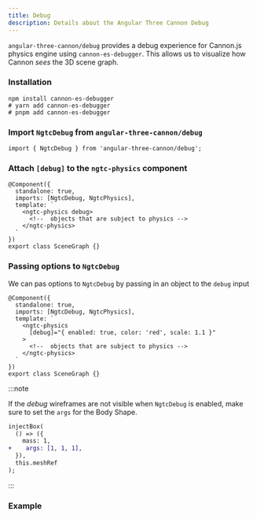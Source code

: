 ```yaml
---
title: Debug
description: Details about the Angular Three Cannon Debug
---
```



`angular-three-cannon/debug` provides a debug experience for Cannon.js physics engine using `cannon-es-debugger`. This
allows us to visualize how Cannon _sees_ the 3D scene graph.

### Installation

```shell
npm install cannon-es-debugger
# yarn add cannon-es-debugger
# pnpm add cannon-es-debugger
```

### Import `NgtcDebug` from `angular-three-cannon/debug`

```angular-ts
import { NgtcDebug } from 'angular-three-cannon/debug';
```

### Attach `[debug]` to the `ngtc-physics` component

```angular-ts
@Component({
  standalone: true,
  imports: [NgtcDebug, NgtcPhysics],
  template: `
    <ngtc-physics debug>
      <!--  objects that are subject to physics -->
    </ngtc-physics>
  `
})
export class SceneGraph {}
```

### Passing options to `NgtcDebug`

We can pas options to `NgtcDebug` by passing in an object to the `debug` input

```angular-ts
@Component({
  standalone: true,
  imports: [NgtcDebug, NgtcPhysics],
  template: `
    <ngtc-physics
      [debug]="{ enabled: true, color: 'red', scale: 1.1 }"
    >
      <!--  objects that are subject to physics -->
    </ngtc-physics>
  `
})
export class SceneGraph {}
```

:::note

If the _debug_ wireframes are not visible when `NgtcDebug` is enabled, make sure to set the `args` for the Body Shape.

```diff lang="angular-ts"
injectBox(
  () => ({
    mass: 1,
+    args: [1, 1, 1],
  }),
  this.meshRef
);
```

:::

### Example

<div class="h-96 w-full border border-dashed border-accent-500 rounded">
	<CannonSampleDebug client:only />
</div>
